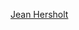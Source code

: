 {{Navbox
| name      = 简·赫尔索特人道精神奖
| title     = [[简·赫尔索特人道精神奖]]
| state     = {{{state<includeonly>|autocollapse</includeonly>}}}
| bodyclass = hlist
| basestyle = background: #EEDD82

| list1 = 
* {{le|Y·弗兰克·弗里曼|Y. Frank Freeman}} (1956)
* [[塞缪尔·戈德温]] (1957)
* [[鲍勃·霍普]] (1959)
* {{le|索尔·莱瑟|Sol Lesser}} (1960)
* [[佐治·薛頓]] (1961)
* {{le|史蒂夫·布罗依迪|Steve Broidy}} (1962)
* {{le|爱德蒙·L·德帕蒂|Edmond L. DePatie}} (1965)
* George Bagnall (1966)
* [[格里高利·派克]] (1967)
* {{le|瑪莎·雷伊|Martha Raye}} (1968)
* {{le|喬治·傑西爾|George Jessel (actor)}} (1969)
* [[法蘭·仙納杜拉]] (1970)
* [[羅莎琳德·拉塞爾]] (1972)
* {{le|李維·瓦瑟曼|Lew Wasserman}} (1973)
* {{le|亞瑟·B·克里姆|Arthur B. Krim}} (1974)
* {{le|朱爾斯·C·斯坦|Jules C. Stein}} (1975)
* [[查尔顿·赫斯顿]] (1977)
* {{le|里奥·加菲|Leo Jaffe}} (1978)
* {{le|罗伯特·本杰明|Robert Benjamin}} (1979)
* {{le|丹尼·凱|Danny Kaye}} (1981)
* [[沃尔特·米里施]] (1982)
* {{le|M·J·弗兰科维奇|M. J. Frankovich}} (1983)
* {{le|大衛·L·沃爾泊|David L. Wolper}} (1984)
* {{le|查尔斯·巴德·罗杰斯|Charles "Buddy" Rogers}} (1985)
* {{le|霍华德·W·科奇|Howard W. Koch}} (1989)
* [[奥黛丽·赫本]] / [[伊丽莎白·泰勒]] (1992)
* [[保羅·紐曼]] (1993)
* [[昆西·琼斯]] (1994)
* {{le|雅瑟·希拉|Arthur Hiller}} (2001)
* {{le|羅傑·L·梅耶|Roger Mayer (executive)}} (2005)
* [[雪莉·兰辛]] (2007)
* [[傑利·路易斯]] (2009)
* [[奧花·雲費]] (2011)
* [[杰弗瑞·卡森伯格]] (2012)
* [[安吉丽娜·朱莉]] (2013)
* [[哈里·貝拉方特]] (2014)
* [[德琵·雷諾]] (2015)
* [[吉娜·戴维斯]] (2019)
* [[泰勒·派瑞]] / {{le|电影和电视基金会|Motion Picture & Television Fund}} (2020)
* [[丹尼·葛洛佛]] (2021)

}}<noinclude>
{{collapsible option}}
[[Category:奧斯卡獎模板|Jean Hersholt]]
</noinclude>
